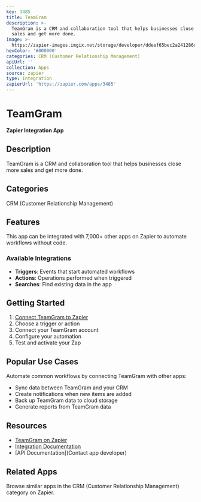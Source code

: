 ```yaml
---
key: 3485
title: TeamGram
description: >-
  TeamGram is a CRM and collaboration tool that helps businesses close more
  sales and get more done.
image: >-
  https://zapier-images.imgix.net/storage/developer/ddeef65bec2a241286de2242360df740.png?auto=format%2Ccompress&ixlib=python-3.0.0&q=50
hexColor: '#000000'
categories: CRM (Customer Relationship Management)
apiUrl: ''
collection: Apps
source: zapier
type: Integration
zapierUrl: 'https://zapier.com/apps/3485'
---
```

# TeamGram

**Zapier Integration App**

## Description

TeamGram is a CRM and collaboration tool that helps businesses close more sales and get more done.

## Categories

CRM (Customer Relationship Management)

## Features

This app can be integrated with 7,000+ other apps on Zapier to automate workflows without code.

### Available Integrations

- **Triggers**: Events that start automated workflows
- **Actions**: Operations performed when triggered
- **Searches**: Find existing data in the app

## Getting Started

1. [Connect TeamGram to Zapier](https://zapier.com/apps/3485)
2. Choose a trigger or action
3. Connect your TeamGram account
4. Configure your automation
5. Test and activate your Zap

## Popular Use Cases

Automate common workflows by connecting TeamGram with other apps:

- Sync data between TeamGram and your CRM
- Create notifications when new items are added
- Back up TeamGram data to cloud storage
- Generate reports from TeamGram data

## Resources

- [TeamGram on Zapier](https://zapier.com/apps/3485)
- [Integration Documentation](https://zapier.com/apps/3485/integrations)
- [API Documentation](Contact app developer)

## Related Apps

Browse similar apps in the CRM (Customer Relationship Management) category on Zapier.
